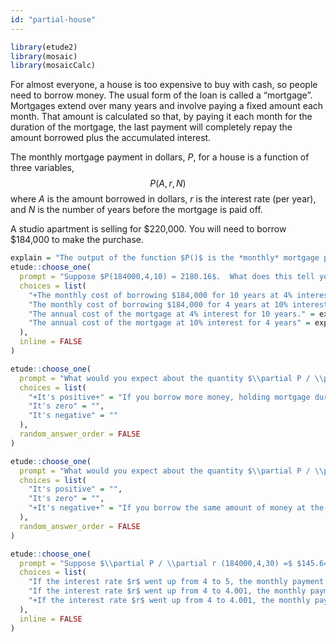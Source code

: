 ```yaml
---
id: "partial-house"
---
```


```r
library(etude2)
library(mosaic)
library(mosaicCalc)
```

For almost everyone, a house is too expensive to buy with cash, so people need to borrow money. The usual form of the loan is called a "mortgage".  Mortgages extend over many years and involve paying a fixed amount each month.  That amount is calculated so that, by paying it each month for the duration of the mortgage, the last payment will completely repay the amount borrowed plus the accumulated interest.

The monthly mortgage payment in dollars, $P$, for a house is a function of three variables, $$P(A, r, N)$$ where $A$ is the amount borrowed in dollars, $r$ is the interest rate (per year), and $N$ is the number of years before the mortgage is paid off.

A studio apartment is selling for $220,000. You will need to borrow $184,000 to make the purchase.


```r
explain = "The output of the function $P()$ is the *monthly* mortgage payment."
etude::choose_one(
  prompt = "Suppose $P(184000,4,10) = 2180.16$.  What does this tell you in financial terms?",
  choices = list(
    "+The monthly cost of borrowing $184,000 for 10 years at 4% interest per year.+" = "",
    "The monthly cost of borrowing $184,000 for 4 years at 10% interest per year." = "You've  got the order of the argument wrong.",
    "The annual cost of the mortgage at 4% interest for 10 years." = explain,
    "The annual cost of the mortgage at 10% interest for 4 years" = explain
  ),
  inline = FALSE
)
```


```r
etude::choose_one(
  prompt = "What would you expect about the quantity $\\partial P / \\partial A$?",
  choices = list(
    "+It's positive+" = "If you borrow more money, holding mortgage duration and interest rate constant, you are going to have to pay more each month.",
    "It's zero" = "",
    "It's negative" = ""
  ),
  random_answer_order = FALSE
)
```


```r
etude::choose_one(
  prompt = "What would you expect about the quantity $\\partial P / \\partial N$?",
  choices = list(
    "It's positive" = "",
    "It's zero" = "",
    "+It's negative+" = "If you borrow the same amount of money at the same interest rate, but have more years to pay it back, your monthly payment will be smaller."
  ),
  random_answer_order = FALSE
)
```


```r

etude::choose_one(
  prompt = "Suppose $\\partial P / \\partial r (184000,4,30) =$ $145.64.  What is the financial significance of the number $145.65??",
  choices = list(
    "If the interest rate $r$ went up from 4 to 5, the monthly payment would increase by $145.65." = "This is a perfectly reasonable answer, but  ... recall that the derivative gives the rate of increase in the output of the function when the input changes by a tiny amount. It turns out that a 1 percentage point increase in interest rate is a very large amount of change.",
    "If the interest rate $r$ went up from 4 to 4.001, the monthly payment would increase by $145.65." = "This is indeed a small change in interest rate, but the value of the derivative is the *rate* of increase, not the increase itself.",
    "+If the interest rate $r$ went up from 4 to 4.001, the monthly payment would increase by $0.001 \times $145.65.+" = "You might think that nobody would be concerned about such a small increase in interest rate. But knowing the result for each very small increase allows us to calculate what would be the impact of a large increase by a process  called *integration*."
  ),
  inline = FALSE
)
```

